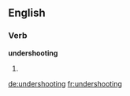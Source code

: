 ==English==

===Verb===
'''undershooting'''

# {{present participle of|undershoot}}

[[de:undershooting]]
[[fr:undershooting]]